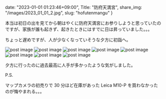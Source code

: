 date: "2023-01-01 01:23:46+09:00",
Title: "防府天満宮",
share_img: "/images/2023_01_01_2.jpg",
slug: "hofutenmangu"
}

本当は初日の出を見てから朝はやくに防府天満宮にお参りしようと思っていたのですが、家族が誰も起きず、起きたときにはすでに日は昇っていました。。。

ちょっと遅めですが、人が少なくなっていそうな夕方に初詣へ。

<img src="/images/2023_01_01_1.jpg" alt="post image" />
<img src="/images/2023_01_01_2.jpg" alt="post image" />
<img src="/images/2023_01_01_7.jpg" alt="post image" />
<img src="/images/2023_01_01_8.jpg" alt="post image" />
<img src="/images/2023_01_01_3.jpg" alt="post image" />
<img src="/images/2023_01_01_4.jpg" alt="post image" />
<img src="/images/2023_01_01_5.jpg" alt="post image" />
<img src="/images/2023_01_01_6.jpg" alt="post image" />

夕方に行ったのに過去最高に人手が多かったような気がしました。

P.S.

マップカメラの初売りで 30 分ほど在庫があった Leica M10-P を買わなかったのが悔やまれる。。。
